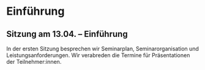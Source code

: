# Einführung

## Sitzung am 13.04. -- Einführung

In der ersten Sitzung besprechen wir Seminarplan, Seminarorganisation und Leistungsanforderungen. Wir verabreden die Termine für Präsentationen der Teilnehmer:innen.

